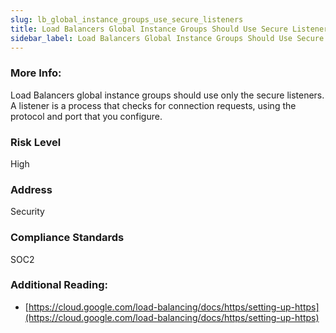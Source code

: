 ```yaml
---
slug: lb_global_instance_groups_use_secure_listeners
title: Load Balancers Global Instance Groups Should Use Secure Listeners
sidebar_label: Load Balancers Global Instance Groups Should Use Secure Listeners
---
```


### More Info:

Load Balancers global instance groups should use only the secure listeners. A listener is a process that checks for connection requests, using the protocol and port that you configure.

### Risk Level

High

### Address

Security

### Compliance Standards

SOC2

### Additional Reading:

- [https://cloud.google.com/load-balancing/docs/https/setting-up-https](https://cloud.google.com/load-balancing/docs/https/setting-up-https) 

